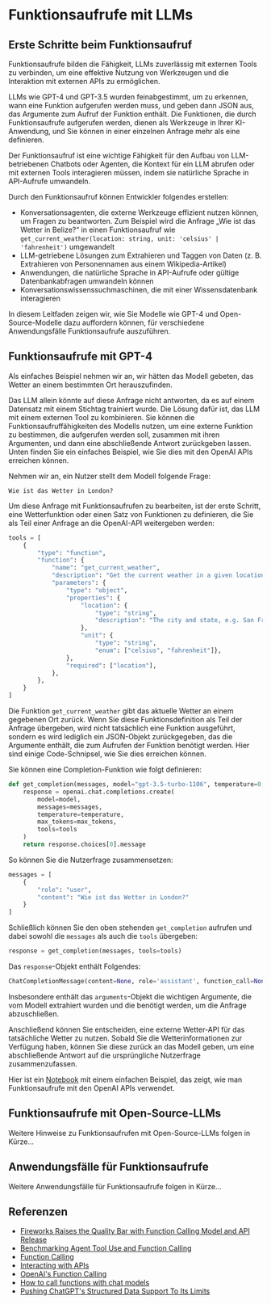 # Funktionsaufrufe mit LLMs

## Erste Schritte beim Funktionsaufruf

Funktionsaufrufe bilden die Fähigkeit, LLMs zuverlässig mit externen Tools zu verbinden, um eine effektive Nutzung von Werkzeugen und die Interaktion mit externen APIs zu ermöglichen.

LLMs wie GPT-4 und GPT-3.5 wurden feinabgestimmt, um zu erkennen, wann eine Funktion aufgerufen werden muss, und geben dann JSON aus, das Argumente zum Aufruf der Funktion enthält. Die Funktionen, die durch Funktionsaufrufe aufgerufen werden, dienen als Werkzeuge in Ihrer KI-Anwendung, und Sie können in einer einzelnen Anfrage mehr als eine definieren.

Der Funktionsaufruf ist eine wichtige Fähigkeit für den Aufbau von LLM-betriebenen Chatbots oder Agenten, die Kontext für ein LLM abrufen oder mit externen Tools interagieren müssen, indem sie natürliche Sprache in API-Aufrufe umwandeln.

Durch den Funktionsaufruf können Entwickler folgendes erstellen:

- Konversationsagenten, die externe Werkzeuge effizient nutzen können, um Fragen zu beantworten. Zum Beispiel wird die Anfrage „Wie ist das Wetter in Belize?“ in einen Funktionsaufruf wie `get_current_weather(location: string, unit: 'celsius' | 'fahrenheit')` umgewandelt
- LLM-getriebene Lösungen zum Extrahieren und Taggen von Daten (z. B. Extrahieren von Personennamen aus einem Wikipedia-Artikel)
- Anwendungen, die natürliche Sprache in API-Aufrufe oder gültige Datenbankabfragen umwandeln können
- Konversationswissenssuchmaschinen, die mit einer Wissensdatenbank interagieren

In diesem Leitfaden zeigen wir, wie Sie Modelle wie GPT-4 und Open-Source-Modelle dazu auffordern können, für verschiedene Anwendungsfälle Funktionsaufrufe auszuführen.

## Funktionsaufrufe mit GPT-4

Als einfaches Beispiel nehmen wir an, wir hätten das Modell gebeten, das Wetter an einem bestimmten Ort herauszufinden.

Das LLM allein könnte auf diese Anfrage nicht antworten, da es auf einem Datensatz mit einem Stichtag trainiert wurde. Die Lösung dafür ist, das LLM mit einem externen Tool zu kombinieren. Sie können die Funktionsaufruffähigkeiten des Modells nutzen, um eine externe Funktion zu bestimmen, die aufgerufen werden soll, zusammen mit ihren Argumenten, und dann eine abschließende Antwort zurückgeben lassen. Unten finden Sie ein einfaches Beispiel, wie Sie dies mit den OpenAI APIs erreichen können.

Nehmen wir an, ein Nutzer stellt dem Modell folgende Frage:

```
Wie ist das Wetter in London?
```

Um diese Anfrage mit Funktionsaufrufen zu bearbeiten, ist der erste Schritt, eine Wetterfunktion oder einen Satz von Funktionen zu definieren, die Sie als Teil einer Anfrage an die OpenAI-API weitergeben werden:

```python
tools = [
    {
        "type": "function",
        "function": {
            "name": "get_current_weather",
            "description": "Get the current weather in a given location",
            "parameters": {
                "type": "object",
                "properties": {
                    "location": {
                        "type": "string",
                        "description": "The city and state, e.g. San Francisco, CA",
                    },
                    "unit": {
                        "type": "string",
                        "enum": ["celsius", "fahrenheit"]},
                },
                "required": ["location"],
            },
        },
    }
]
```

Die Funktion `get_current_weather` gibt das aktuelle Wetter an einem gegebenen Ort zurück. Wenn Sie diese Funktionsdefinition als Teil der Anfrage übergeben, wird nicht tatsächlich eine Funktion ausgeführt, sondern es wird lediglich ein JSON-Objekt zurückgegeben, das die Argumente enthält, die zum Aufrufen der Funktion benötigt werden. Hier sind einige Code-Schnipsel, wie Sie dies erreichen können.

Sie können eine Completion-Funktion wie folgt definieren:

```python
def get_completion(messages, model="gpt-3.5-turbo-1106", temperature=0, max_tokens=300, tools=None):
    response = openai.chat.completions.create(
        model=model,
        messages=messages,
        temperature=temperature,
        max_tokens=max_tokens,
        tools=tools
    )
    return response.choices[0].message
```

So können Sie die Nutzerfrage zusammensetzen:

```python
messages = [
    {
        "role": "user",
        "content": "Wie ist das Wetter in London?"
    }
]
```

Schließlich können Sie den oben stehenden `get_completion` aufrufen und dabei sowohl die `messages` als auch die `tools` übergeben:

```python
response = get_completion(messages, tools=tools)
```

Das `response`-Objekt enthält Folgendes:

```python
ChatCompletionMessage(content=None, role='assistant', function_call=None, tool_calls=[ChatCompletionMessageToolCall(id='...', function=Function(arguments='{"location":"London","unit":"celsius"}', name='get_current_weather'), type='function')])
```

Insbesondere enthält das `arguments`-Objekt die wichtigen Argumente, die vom Modell extrahiert wurden und die benötigt werden, um die Anfrage abzuschließen.

Anschließend können Sie entscheiden, eine externe Wetter-API für das tatsächliche Wetter zu nutzen. Sobald Sie die Wetterinformationen zur Verfügung haben, können Sie diese zurück an das Modell geben, um eine abschließende Antwort auf die ursprüngliche Nutzerfrage zusammenzufassen.

Hier ist ein [Notebook](https://github.com/dair-ai/Prompt-Engineering-Guide/blob/main/notebooks/pe-function-calling.ipynb) mit einem einfachen Beispiel, das zeigt, wie man Funktionsaufrufe mit den OpenAI APIs verwendet.

## Funktionsaufrufe mit Open-Source-LLMs

Weitere Hinweise zu Funktionsaufrufen mit Open-Source-LLMs folgen in Kürze...

## Anwendungsfälle für Funktionsaufrufe

Weitere Anwendungsfälle für Funktionsaufrufe folgen in Kürze...

## Referenzen

- [Fireworks Raises the Quality Bar with Function Calling Model and API Release](https://blog.fireworks.ai/fireworks-raises-the-quality-bar-with-function-calling-model-and-api-release-e7f49d1e98e9)
- [Benchmarking Agent Tool Use and Function Calling](https://blog.langchain.dev/benchmarking-agent-tool-use/)
- [Function Calling](https://ai.google.dev/docs/function_calling)
- [Interacting with APIs](https://python.langchain.com/docs/use_cases/apis)
- [OpenAI's Function Calling](https://platform.openai.com/docs/guides/function-calling)
- [How to call functions with chat models](https://cookbook.openai.com/examples/how_to_call_functions_with_chat_models)
- [Pushing ChatGPT's Structured Data Support To Its Limits](https://minimaxir.com/2023/12/chatgpt-structured-data/)
